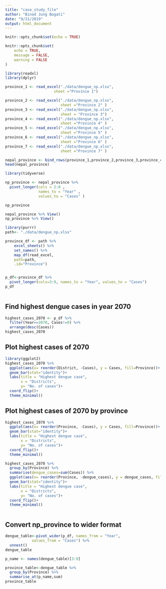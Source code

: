 ```yaml
---
title: "case_study_file"
author: "Binod Jung Bogati"
date: "9/21/2019"
output: html_document
---
```


```r
knitr::opts_chunk$set(echo = TRUE)
```


```r
knitr::opts_chunk$set(
	echo = TRUE,
	message = FALSE,
	warning = FALSE
)
```

```r
library(readxl)
library(dplyr)
```


```r
province_1 <- read_excel("./data/dengue_np.xlsx", 
                      sheet ="Province 1")

province_2 <- read_excel("./data/dengue_np.xlsx",
                         sheet ="Province 2" )
province_3 <- read_excel("./data/dengue_np.xlsx",
                         sheet = "Province 3")
province_4 <- read_excel("./data/dengue_np.xlsx",
                         sheet ="Province 4" )
province_5 <- read_excel("./data/dengue_np.xlsx",
                         sheet ="Province 5" )
province_6 <- read_excel("./data/dengue_np.xlsx",
                         sheet ="Province 6" )
province_7 <- read_excel("./data/dengue_np.xlsx",
                         sheet ="Province 7" )

nepal_province <- bind_rows(province_1,province_2,province_3,province_4,province_5,province_6,province_7)
head(nepal_province)


```

```r
library(tidyverse)

np_province <- nepal_province %>% 
  pivot_longer(cols = 2:8 , 
               names_to = "Year" , 
               values_to = "Cases" )

np_province

```

```r
nepal_province %>% View()
np_province %>% View()
```

```r
library(purrr)
path<- "./data/dengue_np.xlsx"

province_df <- path %>% 
    excel_sheets() %>% 
    set_names() %>% 
    map_df(read_excel,
    path=path,
    .id="Province")


p_df<-province_df %>% 
  pivot_longer(cols=3:9, names_to = "Year", values_to = "Cases")
p_df
    
```

## Find highest dengue cases in year 2070

```r

highest_cases_2070 <- p_df %>% 
  filter(Year==2070, Cases!=0) %>% 
  arrange(desc(Cases))
highest_cases_2070


```


## Plot highest cases of 2070

```r

library(ggplot2)
highest_cases_2070 %>% 
  ggplot(aes(x= reorder(District, -Cases), y = Cases, fill=Province))+
  geom_bar(stat="identity")+
  labs(title = "Highest dengue case",
       x = "Districts", 
       y= "No. of cases")+
  coord_flip()+
  theme_minimal()

```

## Plot highest cases of 2070 by province

```r
highest_cases_2070 %>% 
  ggplot(aes(x= reorder(Province, -Cases), y = Cases, fill=Province))+
  geom_bar(stat="identity")+
  labs(title = "Highest dengue case",
       x = "Districts", 
       y= "No. of cases")+
  coord_flip()+
  theme_minimal()

```

```r
highest_cases_2070 %>% 
  group_by(Province) %>% 
  summarise(dengue_cases=sum(Cases)) %>% 
  ggplot(aes(x= reorder(Province, -dengue_cases), y = dengue_cases, fill=Province))+
  geom_bar(stat="identity")+
  labs(title = "Highest dengue case",
       x = "Districts", 
       y= "No. of cases")+
  coord_flip()+
  theme_minimal()

```


```r


```

## Convert np_province to wider format

```r
dengue_table<-pivot_wider(p_df, names_from = "Year",
            values_from = "Cases") %>% 
  unnest()
dengue_table
```


```r

p_name <- names(dengue_table)[3:9]

province_table<-dengue_table %>% 
  group_by(Province) %>% 
  summarise_at(p_name,sum)
province_table

```









